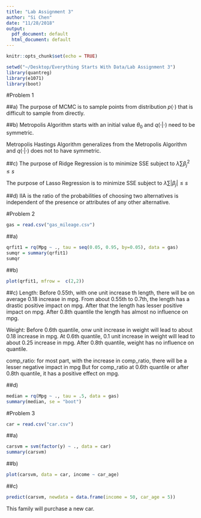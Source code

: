 ```yaml
---
title: "Lab Assignment 3"
author: "Si Chen"
date: "11/28/2018"
output:
  pdf_document: default
  html_document: default
---
```


```r
knitr::opts_chunk$set(echo = TRUE)
```

```r
setwd("~/Desktop/Everything Starts With Data/Lab Assignment 3")
library(quantreg)
library(e1071)
library(boot)
```

#Problem 1

##a)
The purpose of MCMC is to sample points from distribution $p(\cdot)$ that is difficult to sample from directly.

##b)
Metropolis Algorithm starts with an initial value $\theta_0$ and $q(\cdot|\cdot)$ need to be symmetric.


Metropolis Hastings Algorithm generalizes from the Metropolis Algorithm and $q(\cdot|\cdot)$ does not to have symmetric.

##c)
The purpose of Ridge Regression is to minimize SSE subject to $\lambda\sum\beta_j^2\leq s$


The purpose of Lasso Regression is to minimize SSE subject to $\lambda\sum|\beta_j|\leq s$


##d)
IIA is the ratio of the probabilities of choosing two alternatives is independent of the presence or attributes of any other alternative. 

#Problem 2

```r
gas = read.csv("gas_mileage.csv")
```

##a)
```r
qrfit1 = rq(Mpg ~ ., tau = seq(0.05, 0.95, by=0.05), data = gas)
sumqr = summary(qrfit1)
sumqr
```

##b)
```r
plot(qrfit1, mfrow =  c(2,2))
```

##c)
Length: Before 0.55th, with one unit increase th length, there will be on average 0.18 increase in mpg. From about 0.55th to 0.7th, the length has a drastic positive impact on mpg. After that the length has lesser positive impact on mpg. After 0.8th quantile the length has almost no influence on mpg.

Weight: Before 0.6th quantile, onw unit increase in weight will lead to about 0.18 increase in mpg. At 0.6th quantile, 0.1 unit increase in weight will lead to about 0.25 increase in mpg. After 0.8th quantile, weight has no influence on quantile.

comp_ratio: for most part, with the increase in comp_ratio, there will be a lesser negative impact in mpg But for comp_ratio at 0.6th quantile or after 0.8th quantile, it has a positive effect on mpg.


##d)
```r
median = rq(Mpg ~ ., tau = .5, data = gas)
summary(median, se = "boot")
```


#Problem 3

```r
car = read.csv("car.csv")
```

##a)
```r
carsvm = svm(factor(y) ~ ., data = car)
summary(carsvm)
```

##b)
```r
plot(carsvm, data = car, income ~ car_age)
```

##c)
```r
predict(carsvm, newdata = data.frame(income = 50, car_age = 5))
```

This family will purchase a new car.